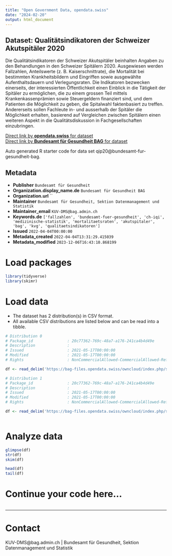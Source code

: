 ```yaml
---
title: "Open Government Data, opendata.swiss"
date: "2024-02-20"
output: html_document
---
```


## Dataset: Qualitätsindikatoren der Schweizer Akutspitäler 2020

Die Qualitätsindikatoren der Schweizer Akutspitäler beinhalten Angaben zu den Behandlungen in den Schweizer Spitälern 2020. Ausgewiesen werden Fallzahlen, Anteilswerte (z. B. Kaiserschnittrate), die Mortalität bei bestimmten Krankheitsbildern und Eingriffen sowie ausgewählte Aufenthaltsdauern und Verlegungsraten.
Die Indikatoren bezwecken einerseits, der interessierten Öffentlichkeit einen Einblick in die Tätigkeit der Spitäler zu ermöglichen, die zu einem grossen Teil mittels Krankenkassenprämien sowie Steuergeldern finanziert sind, und dem Patienten die Möglichkeit zu geben, die Spitalwahl faktenbasiert zu treffen. Andererseits sollen Fachleute in- und ausserhalb der Spitäler die Möglichkeit erhalten, basierend auf Vergleichen zwischen Spitälern einen weiteren Aspekt in die Qualitätsdiskussion in Fachgesellschaften einzubringen.

[Direct link by **opendata.swiss** for dataset](https://opendata.swiss/de/dataset/qualitatsindikatoren-der-schweizer-akutspitaler-2020)<br>
[Direct link by **Bundesamt für Gesundheit BAG** for dataset](http://www.bag.admin.ch/qiss)

Auto generated R starter code for data set qip20@bundesamt-fur-gesundheit-bag.

## Metadata

- **Publisher** `Bundesamt für Gesundheit`
- **Organization.display_name.de** `Bundesamt für Gesundheit BAG`
- **Organization.url** ``
- **Maintainer** `Bundesamt für Gesundheit, Sektion Datenmanagement und Statistik`
- **Maintainer_email** `KUV-DMS@bag.admin.ch`
- **Keywords.de** `['fallzahlen', 'bundesamt-fuer-gesundheit', 'ch-iqi', 'medizinische-statistik', 'mortalitaetsraten', 'akutspitaler', 'bag', 'kvg', 'qualitaetsindikatoren']`
- **Issued** `2022-04-04T00:00:00`
- **Metadata_created** `2022-04-04T13:31:29.415039`
- **Metadata_modified** `2023-12-06T16:43:10.868199`


# Load packages

```r

library(tidyverse)
library(skimr)

```

# Load data

-   The dataset has 2 distribution(s) in CSV format.
-   All available CSV distributions are listed below and can be read into a tibble.

```r

# Distribution 0
# Package_id               : 20c77362-769c-48a7-a176-241ca4b4d49e
# Description              : 
# Issued                   : 2021-05-17T00:00:00
# Modified                 : 2021-05-17T00:00:00
# Rights                   : NonCommercialAllowed-CommercialAllowed-ReferenceRequired

df <- read_delim('https://bag-files.opendata.swiss/owncloud/index.php/s/roM4km2ZAbnwNPR')

# Distribution 1
# Package_id               : 20c77362-769c-48a7-a176-241ca4b4d49e
# Description              : 
# Issued                   : 2021-05-17T00:00:00
# Modified                 : 2021-05-17T00:00:00
# Rights                   : NonCommercialAllowed-CommercialAllowed-ReferenceRequired

df <- read_delim('https://bag-files.opendata.swiss/owncloud/index.php/s/s29PGQgaGAZPyTe')



```

# Analyze data

```r

glimpse(df)
str(df)
skim(df)

head(df)
tail(df)

```

# Continue your code here...

```r

```

------------------------------------------------------------------------

# Contact

KUV-DMS@bag.admin.ch | Bundesamt für Gesundheit, Sektion Datenmanagement und Statistik
